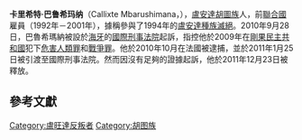 {{Infobox person
|name          = 卡里希特·巴魯希瑪納<br>Callixte Mbarushimana
|birth_date    = {{Birth date and age|1963|7|24|df=yes}}<ref name=icc>{{Cite web |url=http://www.icc-cpi.int/iccdocs/PIDS/publications/MbarushimanaENG.pdf |title=存档副本 |access-date=2022-04-12 |archive-date=2022-03-19 |archive-url=https://web.archive.org/web/20220319211259/https://www.icc-cpi.int/iccdocs/PIDS/publications/MbarushimanaENG.pdf }}</ref>
|birth_place   = {{RWA}}[[魯亨蓋里|魯亨蓋里]]<ref name=icc />
|nationality   = {{RWA}}
|known_for     = 因[[戰爭罪|戰爭罪]]和[[危害人類罪|危害人類罪]]被[[國際刑事法院|國際刑事法院]]起訴<ref name=icc />
}}

'''卡里希特·巴鲁希玛纳'''（Callixte Mbarushimana，{{bd|1963年|7月24日||}}），[[盧安達|盧安達]][[胡圖族|胡圖族]]人，前[[聯合國|聯合國]]雇員（1992年－2001年），據稱參與了1994年的[[盧安達種族滅絕|盧安達種族滅絕]]。2010年9月28日，巴魯希瑪納被設於[[海牙|海牙]]的[[國際刑事法院|國際刑事法院]]起訴，指控他於2009年在[[剛果民主共和國|剛果民主共和國]]犯下[[危害人類罪|危害人類罪]]和[[戰爭罪|戰爭罪]]。他於2010年10月在法國被逮捕，並於2011年1月25日被引渡至國際刑事法院。然而因沒有足夠的證據起訴，他於2011年12月23日被釋放。

== 參考文獻 ==
{{reflist}}
{{VOA}}
{{國際刑事法院被起訴人}}
{{DEFAULTSORT:Mbarushimana}}
[[Category:盧旺達反叛者|Category:盧旺達反叛者]]
[[Category:胡图族|Category:胡图族]]
{{Rwanda-bio-stub}}